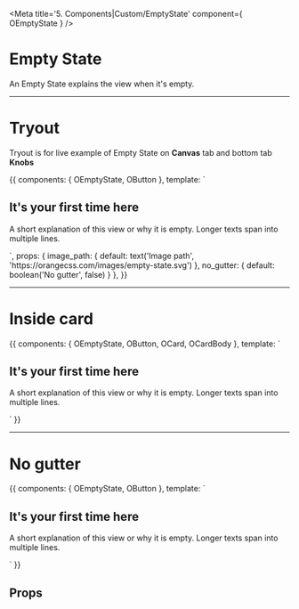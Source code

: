 



<Meta title='5. Components|Custom/EmptyState' component={ OEmptyState } />

# Empty State

An Empty State explains the view when it's empty.


<hr/>


# Tryout

Tryout is for live example of Empty State on **Canvas** tab and bottom tab **Knobs**

<Story name='Tryout'>
  {{
    components: { OEmptyState, OButton },
    template: `<o-empty-state :no_gutter="no_gutter" :image_path="image_path">
      <h2 slot="heading">
        It's your first time here
      </h2>
      <p>
        A short explanation of this view or why it is empty. Longer texts span into multiple lines.
      </p>
      <o-button text="Continue" slot="buttons"/>
    </o-empty-state>`,
    props: {
      image_path: {
        default: text('Image path', 'https://orangecss.com/images/empty-state.svg')
      },
      no_gutter: {
        default: boolean('No gutter', false)
      }
    },
  }}
</Story>

<hr/>


# Inside card

<Preview>
  <Story name='Inside card'>{{
    components: { OEmptyState, OButton, OCard, OCardBody },
    template: `<o-card>
      <o-card-body>
        <o-empty-state image_path="https://orangecss.com/images/empty-state.svg">
          <h2 slot="heading">
            It's your first time here
          </h2>
          <p>
            A short explanation of this view or why it is empty. Longer texts span into multiple lines.
          </p>
          <o-button text="Continue" slot="buttons"/>
        </o-empty-state>
      </o-card-body>
    </o-card>`
  }}</Story>
</Preview>

<hr/>


# No gutter

<Preview>
  <Story name='No gutter'>{{
    components: { OEmptyState, OButton },
    template: `<o-empty-state image_path="https://orangecss.com/images/empty-state.svg">
      <h2 slot="heading">
        It's your first time here
      </h2>
      <p>
        A short explanation of this view or why it is empty. Longer texts span into multiple lines.
      </p>
      <o-button text="Continue" slot="buttons"/>
    </o-empty-state>`
  }}</Story>
</Preview>



## Props

<Props of={OEmptyState} />
